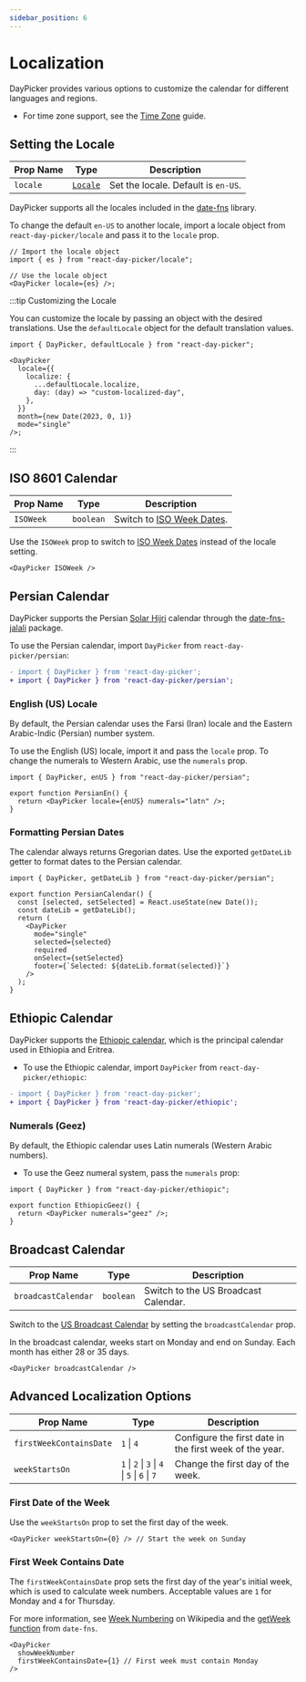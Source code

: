 ```yaml
---
sidebar_position: 6
---
```


# Localization

DayPicker provides various options to customize the calendar for different languages and regions.

- For time zone support, see the [Time Zone](../docs/time-zone.mdx) guide.

## Setting the Locale

| Prop Name | Type                                       | Description                         |
| --------- | ------------------------------------------ | ----------------------------------- |
| `locale`  | [`Locale`](https://date-fns.org/docs/I18n) | Set the locale. Default is `en-US`. |

DayPicker supports all the locales included in the [date-fns](https://date-fns.org/docs/I18n) library.

To change the default `en-US` to another locale, import a locale object from `react-day-picker/locale` and pass it to the `locale` prop.

```tsx
// Import the locale object
import { es } from "react-day-picker/locale";

// Use the locale object
<DayPicker locale={es} />;
```

<BrowserWindow>
  <Examples.Spanish />
</BrowserWindow>

:::tip Customizing the Locale

You can customize the locale by passing an object with the desired translations. Use the `defaultLocale` object for the default translation values.

```tsx
import { DayPicker, defaultLocale } from "react-day-picker";

<DayPicker
  locale={{
    localize: {
      ...defaultLocale.localize,
      day: (day) => "custom-localized-day",
    },
  }}
  month={new Date(2023, 0, 1)}
  mode="single"
/>;
```

:::

## ISO 8601 Calendar

| Prop Name | Type      | Description                                                              |
| --------- | --------- | ------------------------------------------------------------------------ |
| `ISOWeek` | `boolean` | Switch to [ISO Week Dates](https://en.wikipedia.org/wiki/ISO_week_date). |

Use the `ISOWeek` prop to switch to [ISO Week Dates](https://en.wikipedia.org/wiki/ISO_week_date) instead of the locale setting.

```tsx
<DayPicker ISOWeek />
```

<BrowserWindow>
  <Examples.WeeknumberIso />
</BrowserWindow>

## Persian Calendar

DayPicker supports the Persian [Solar Hijri](<https://en.wikipedia.org/wiki/Iranian_calendars#Modern_calendar:_Solar_Hijri_(SH)>) calendar through the [date-fns-jalali](https://www.npmjs.com/package/date-fns-jalali) package.

To use the Persian calendar, import `DayPicker` from `react-day-picker/persian`:

```diff
- import { DayPicker } from 'react-day-picker';
+ import { DayPicker } from 'react-day-picker/persian';
```

<BrowserWindow>
  <Examples.Persian />
</BrowserWindow>

### English (US) Locale

By default, the Persian calendar uses the Farsi (Iran) locale and the Eastern Arabic-Indic (Persian) number system.

To use the English (US) locale, import it and pass the `locale` prop. To change the numerals to Western Arabic, use the `numerals` prop.

```tsx
import { DayPicker, enUS } from "react-day-picker/persian";

export function PersianEn() {
  return <DayPicker locale={enUS} numerals="latn" />;
}
```

<BrowserWindow>
  <Examples.PersianEn />
</BrowserWindow>

### Formatting Persian Dates

The calendar always returns Gregorian dates. Use the exported `getDateLib` getter to format dates to the Persian calendar.

```tsx
import { DayPicker, getDateLib } from "react-day-picker/persian";

export function PersianCalendar() {
  const [selected, setSelected] = React.useState(new Date());
  const dateLib = getDateLib();
  return (
    <DayPicker
      mode="single"
      selected={selected}
      required
      onSelect={setSelected}
      footer={`Selected: ${dateLib.format(selected)}`}
    />
  );
}
```

<BrowserWindow>
  <Examples.PersianFormatted />
</BrowserWindow>

## Ethiopic Calendar

DayPicker supports the [Ethiopic calendar](https://en.wikipedia.org/wiki/Ethiopian_calendar), which is the principal calendar used in Ethiopia and Eritrea.

- To use the Ethiopic calendar, import `DayPicker` from `react-day-picker/ethiopic`:

```diff
- import { DayPicker } from 'react-day-picker';
+ import { DayPicker } from 'react-day-picker/ethiopic';
```

<BrowserWindow>
  <Examples.Ethiopic />
</BrowserWindow>

### Numerals (Geez)

By default, the Ethiopic calendar uses Latin numerals (Western Arabic numbers).

- To use the Geez numeral system, pass the `numerals` prop:

```tsx
import { DayPicker } from "react-day-picker/ethiopic";

export function EthiopicGeez() {
  return <DayPicker numerals="geez" />;
}
```

<BrowserWindow>
  <Examples.EthiopicGeez />
</BrowserWindow>


## Broadcast Calendar

| Prop Name           | Type      | Description                          |
| ------------------- | --------- | ------------------------------------ |
| `broadcastCalendar` | `boolean` | Switch to the US Broadcast Calendar. |

Switch to the [US Broadcast Calendar](https://en.wikipedia.org/wiki/Broadcast_calendar) by setting the `broadcastCalendar` prop.

In the broadcast calendar, weeks start on Monday and end on Sunday. Each month has either 28 or 35 days.

```tsx
<DayPicker broadcastCalendar />
```

<BrowserWindow>
  <Examples.BroadcastCalendar />
</BrowserWindow>

## Advanced Localization Options

| Prop Name               | Type                                          | Description                                             |
| ----------------------- | --------------------------------------------- | ------------------------------------------------------- |
| `firstWeekContainsDate` | `1` \| `4`                                    | Configure the first date in the first week of the year. |
| `weekStartsOn`          | `1` \| `2` \| `3` \| `4` \| `5` \| `6` \| `7` | Change the first day of the week.                       |

### First Date of the Week

Use the `weekStartsOn` prop to set the first day of the week.

```tsx
<DayPicker weekStartsOn={0} /> // Start the week on Sunday
```

<BrowserWindow>
  <Examples.WeekStartsOn />
</BrowserWindow>

### First Week Contains Date

The `firstWeekContainsDate` prop sets the first day of the year's initial week, which is used to calculate week numbers. Acceptable values are `1` for Monday and `4` for Thursday.

For more information, see [Week Numbering](https://en.wikipedia.org/wiki/Week#Numbering) on Wikipedia and the [getWeek function](https://date-fns.org/docs/getWeek) from `date-fns`.

```tsx
<DayPicker
  showWeekNumber
  firstWeekContainsDate={1} // First week must contain Monday
/>
```
